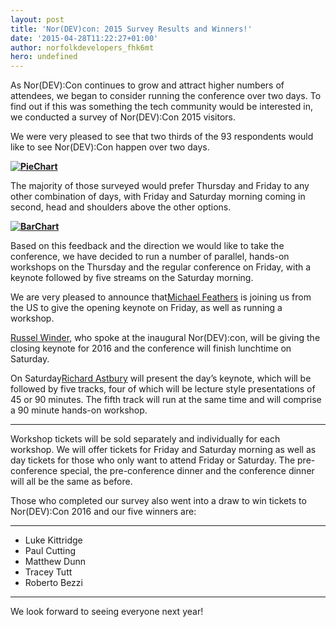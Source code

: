 ```yaml
---
layout: post
title: 'Nor(DEV)con: 2015 Survey Results and Winners!'
date: '2015-04-28T11:22:27+01:00'
author: norfolkdevelopers_fhk6mt
hero: undefined
---
```




As Nor(DEV):Con continues to grow and attract higher numbers of attendees, we began to consider running the conference over two days. To find out if this was something the tech community would be interested in, we conducted a survey of Nor(DEV):Con 2015 visitors.



We were very pleased to see that two thirds of the 93 respondents would like to see Nor(DEV):Con happen over two days.



****[![PieChart](http://www.nordevcon.com/wp-content/uploads/2015/04/PieChart-300x180.png)](http://www.nordevcon.com/wp-content/uploads/2015/04/PieChart.png)****



The majority of those surveyed would prefer Thursday and Friday to any other combination of days, with Friday and Saturday morning coming in second, head and shoulders above the other options.



****[![BarChart](http://www.nordevcon.com/wp-content/uploads/2015/04/BarChart-300x180.png)](http://www.nordevcon.com/wp-content/uploads/2015/04/BarChart.png)****



Based on this feedback and the direction we would like to take the conference, we have decided to run a number of parallel, hands-on workshops on the Thursday and the regular conference on Friday, with a keynote followed by five streams on the Saturday morning.



We are very pleased to announce that[Michael Feathers](https://twitter.com/mfeathers) is joining us from the US to give the opening keynote on Friday, as well as running a workshop.



[Russel Winder](https://twitter.com/russel_winder), who spoke at the inaugural Nor(DEV):con, will be giving the closing keynote for 2016 and the conference will finish lunchtime on Saturday.



On Saturday[Richard Astbury](https://twitter.com/richorama) will present the day’s keynote, which will be followed by five tracks, four of which will be lecture style presentations of 45 or 90 minutes. The fifth track will run at the same time and will comprise a 90 minute hands-on workshop.



********



Workshop tickets will be sold separately and individually for each workshop. We will offer tickets for Friday and Saturday morning as well as day tickets for those who only want to attend Friday or Saturday. The pre-conference special, the pre-conference dinner and the conference dinner will all be the same as before.



Those who completed our survey also went into a draw to win tickets to Nor(DEV):Con 2016 and our five winners are:



********

- Luke Kittridge
- Paul Cutting
- Matthew Dunn
- Tracey Tutt
- Roberto Bezzi

********



We look forward to seeing everyone next year!